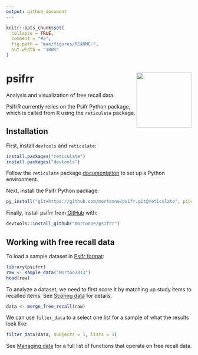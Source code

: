 ```yaml
---
output: github_document
---
```


<!-- README.md is generated from README.Rmd. Please edit that file -->

```r
knitr::opts_chunk$set(
  collapse = TRUE,
  comment = "#>",
  fig.path = "man/figures/README-",
  out.width = "100%"
)
```

# psifrr <img src="man/figures/logo.png" width="150px" align="right" />
<!-- badges: start -->
<!-- badges: end -->

Analysis and visualization of free recall data.

PsifrR currently relies on the Psifr Python package, which is called from R using the `reticulate` package.

## Installation

First, install `devtools` and `reticulate`:

``` r
install.packages("reticulate")
install.packages("devtools")
```

Follow the `reticulate` package [documentation](https://rstudio.github.io/reticulate/index.html) to set up a Python environment.

Next, install the Psifr Python package:

``` r
py_install("git+https://github.com/mortonne/psifr.git@reticulate", pip=TRUE)
```

Finally, install psifrr from [GitHub](https://github.com/) with:

``` r
devtools::install_github("mortonne/psifrr")
```

## Working with free recall data

To load a sample dataset in [Psifr format](https://psifr.readthedocs.io/en/stable/guide/import.html):

```r
library(psifrr)
raw <- sample_data("Morton2013")
head(raw)
```

To analyze a dataset, we need to first score it by matching up study items to recalled items.
See [Scoring data](https://psifr.readthedocs.io/en/stable/guide/score.html) for details.

```r
data <- merge_free_recall(raw)
```

We can use `filter_data` to a select one list for a sample of what the results look like:

```r
filter_data(data, subjects = 1, lists = 1)
```

See [Managing data](https://psifr.readthedocs.io/en/latest/api/fr.html#managing-data)
for a full list of functions that operate on free recall data.
